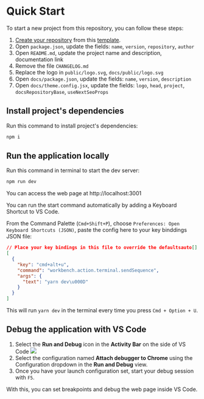
# Quick Start

To start a new project from this repository, you can follow these steps:
1. [Create your repository](https://docs.github.com/en/repositories/creating-and-managing-repositories/creating-a-repository-from-a-template#creating-a-repository-from-a-template)
from this [template](https://github.com/lamhq/react-boilerplate).
2. Open `package.json`, update the fields: `name`, `version`,
`repository`, `author`
3. Open `README.md`, update the project name and description,
documentation link
4. Remove the file `CHANGELOG.md`
5. Replace the logo in `public/logo.svg`, `docs/public/logo.svg`
6. Open `docs/package.json`, update the fields: `name`,
`version`, `description`
7. Open `docs/theme.config.jsx`, update the fields: `logo`,
`head`, `project`, `docsRepositoryBase`, `useNextSeoProps`


## Install project's dependencies

Run this command to install project's dependencies:
```sh npm2yarn
npm i
```


## Run the application locally

Run this command in terminal to start the dev server:

```sh npm2yarn
npm run dev
```
You can access the web page at http://localhost:3001

<Callout type="info">
You can run the start command automatically by adding
a Keyboard Shortcut to VS Code.

From the Command Palette (`Cmd+Shift+P`), choose `Preferences: Open Keyboard Shortcuts (JSON)`,
paste the config here to your key binddings JSON file:

```json
// Place your key bindings in this file to override the defaultsauto[]
[
  {
    "key": "cmd+alt+u",
    "command": "workbench.action.terminal.sendSequence",
    "args": {
      "text": "yarn dev\u000D"
    }
  }
]
```
This will run `yarn dev` in the terminal every time you press `Cmd + Option + U`.
</Callout>


## Debug the application with VS Code

1. Select the **Run and Debug** icon in the **Activity Bar** on the side
 of VS Code
    ![](https://code.visualstudio.com/assets/docs/editor/debugging/run.png)
1. Select the configuration named **Attach debugger to Chrome** using
the Configuration dropdown in the **Run and Debug** view.
1. Once you have your launch configuration set, start your debug session
 with `F5`.

With this, you can set breakpoints and debug the web page inside VS Code.